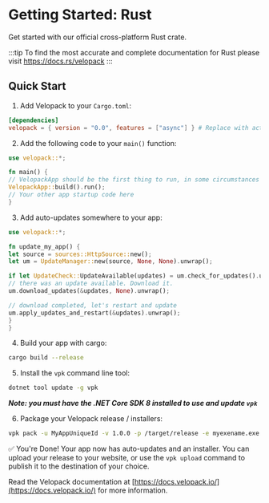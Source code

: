 # Getting Started: Rust
<AppliesTo all />
Get started with our official cross-platform Rust crate.

:::tip
To find the most accurate and complete documentation for Rust please visit https://docs.rs/velopack
:::
## Quick Start
1. Add Velopack to your `Cargo.toml`:
```toml
[dependencies]
velopack = { version = "0.0", features = ["async"] } # Replace with actual version and desired features
```

2. Add the following code to your `main()` function:
```rust
use velopack::*;

fn main() {
// VelopackApp should be the first thing to run, in some circumstances it may terminate/restart the process to perform tasks.
VelopackApp::build().run();
// Your other app startup code here
}
```

3. Add auto-updates somewhere to your app:
```rust
use velopack::*;

fn update_my_app() {
let source = sources::HttpSource::new();
let um = UpdateManager::new(source, None, None).unwrap();

if let UpdateCheck::UpdateAvailable(updates) = um.check_for_updates().unwrap() {
// there was an update available. Download it.
um.download_updates(&updates, None).unwrap();

// download completed, let's restart and update
um.apply_updates_and_restart(&updates).unwrap();
}
}
```

4. Build your app with cargo:
```sh
cargo build --release
```

5. Install the `vpk` command line tool:
```sh
dotnet tool update -g vpk
```
***Note: you must have the .NET Core SDK 8 installed to use and update `vpk`***

6. Package your Velopack release / installers:
```sh
vpk pack -u MyAppUniqueId -v 1.0.0 -p /target/release -e myexename.exe
```

✅ You're Done! Your app now has auto-updates and an installer.
You can upload your release to your website, or use the `vpk upload` command to publish it to the destination of your choice.

Read the Velopack documentation at [https://docs.velopack.io/](https://docs.velopack.io/) for more information.